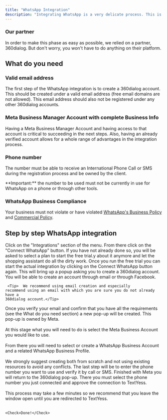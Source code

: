 ```yaml
---
title: "WhatsApp Integration"
description: "Integrating WhatsApp is a very delicate process. This is because Meta, the company behind WhatsApp, is particularly keen on having virtuous companies use its services. Therefore, we ask you to read this guide carefully so that you can avoid any hiccups."
---
```


### Our partner

In order to make this phase as easy as possible, we relied on a partner, 360dialog. But don't worry, you won't have to do anything on their platform.

## What do you need

### Valid email address

The first step of the WhatsApp integration is to create a 360dialog account.
This should be created under a valid email address (free email domains are not allowed).
This email address should also not be registered under any other 360dialog accounts.

### Meta Business Manager Account with complete Business Info

Having a Meta Business Manager Account and having access to that account is critical to succeeding in the next steps.
Also, having an already verified account allows for a whole range of advantages in the integration process.

### Phone number

The number must be able to receive an International Phone Call or SMS during the registration process and be owned by the client.

<Warning>
  **Important:** the number to be used must not be currently in use for WhatsApp
  on a phone or through other tools.
</Warning>

### WhatsApp Business Compliance

Your business must not violate or have violated [WhatsApp's Business Policy](https://www.whatsapp.com/legal/business-policy/) and [Commercial Policy](https://www.whatsapp.com/policies/commerce-policy/).

## Step by step WhatsApp integration

<Steps>
  <Step title="Start the integration">
    Click on the "Integrations" section of the menu. From there click on the
    "Connect WhatsApp" button.
  </Step>
  <Step title="Start the free trial">
    If you have not already done so, you will be asked to select a plan to start
    the free trial.y about it anymore and let the shopping assistant do all the
    dirty work.
  </Step>
  <Step title="360dialog account creation">
    Once you run the free trial you can start the actual integration by clicking
    on the Connect WhatsApp button again. This will bring up a popup asking you
    to create a 360dialog account. You will be able to create an account through
    email or through Facebook. 
    
     <Tip>  We recommend using email creation and especially
    recommend using an email with which you are sure you do not already have a
    360dialog account.</Tip>
    
   
  </Step>
  <Step title="WhatsApp business account creation">
    Once you verify your email and confirm that you have all the requirements
    (see the What do you need section) a new pop-up will be created. This pop-up
    is owned by Meta. <br /> <br />
    At this stage what you will need to do is select the Meta Business Account you
    would like to use. <br /> <br />
    From there you will need to select or create a WhatsApp Business Account and
    a related WhatsApp Business Profile. <br /> <br />
        <Tip> We strongly suggest creating both from scratch and not using existing resources to
    avoid any conflicts.</Tip>
     The last step will be to enter the phone number
    you want to use and verify it by call or SMS.

  </Step>
  <Step title="Authorize TextYess">
    Finished with Meta you will return to the 360dialog pop-up. There you must
    select the phone number you just connected and approve the connection to
    TextYess. <br /> <br /> This process may take a few minutes so we recommend
    that you leave the window open until you are redirected to TextYess. <br />
     <br />

    <Check>Done!</Check>

  </Step>
</Steps>
